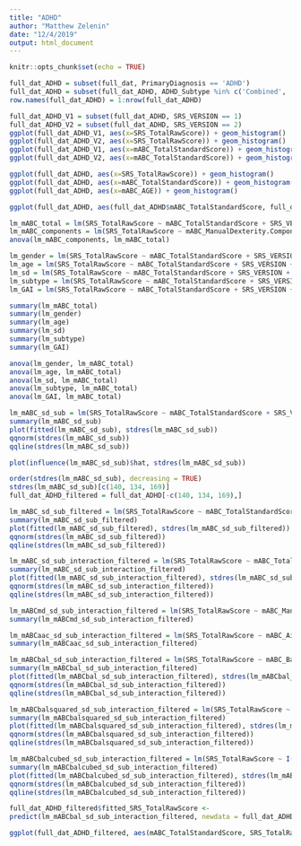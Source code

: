 ```yaml
---
title: "ADHD"
author: "Matthew Zelenin"
date: "12/4/2019"
output: html_document
---
```


```r
knitr::opts_chunk$set(echo = TRUE)
```

```r
full_dat_ADHD = subset(full_dat, PrimaryDiagnosis == 'ADHD')
full_dat_ADHD = subset(full_dat_ADHD, ADHD_Subtype %in% c('Combined', 'Inattentive'))
row.names(full_dat_ADHD) = 1:nrow(full_dat_ADHD)
```

```r
full_dat_ADHD_V1 = subset(full_dat_ADHD, SRS_VERSION == 1)
full_dat_ADHD_V2 = subset(full_dat_ADHD, SRS_VERSION == 2)
ggplot(full_dat_ADHD_V1, aes(x=SRS_TotalRawScore)) + geom_histogram()
ggplot(full_dat_ADHD_V2, aes(x=SRS_TotalRawScore)) + geom_histogram()
ggplot(full_dat_ADHD_V1, aes(x=mABC_TotalStandardScore)) + geom_histogram()
ggplot(full_dat_ADHD_V2, aes(x=mABC_TotalStandardScore)) + geom_histogram()
```

```r
ggplot(full_dat_ADHD, aes(x=SRS_TotalRawScore)) + geom_histogram()
ggplot(full_dat_ADHD, aes(x=mABC_TotalStandardScore)) + geom_histogram()
ggplot(full_dat_ADHD, aes(x=mABC_AGE)) + geom_histogram()
```

```r
ggplot(full_dat_ADHD, aes(full_dat_ADHD$mABC_TotalStandardScore, full_dat_ADHD$SRS_TotalRawScore)) + geom_point() + geom_jitter(alpha = 1)
```

```r
lm_mABC_total = lm(SRS_TotalRawScore ~ mABC_TotalStandardScore + SRS_VERSION, full_dat_ADHD)
lm_mABC_components = lm(SRS_TotalRawScore ~ mABC_ManualDexterity.Component.StandardScore + mABC_AimingAndCatching.Component.StandardScore + mABC_Balance.Component.StandardScore + SRS_VERSION, full_dat_ADHD)
anova(lm_mABC_components, lm_mABC_total)
```

```r
lm_gender = lm(SRS_TotalRawScore ~ mABC_TotalStandardScore + SRS_VERSION + Gender, full_dat_ADHD)
lm_age = lm(SRS_TotalRawScore ~ mABC_TotalStandardScore + SRS_VERSION + mABC_AGE, full_dat_ADHD)
lm_sd = lm(SRS_TotalRawScore ~ mABC_TotalStandardScore + SRS_VERSION + SecondaryDiagnosis, full_dat_ADHD)
lm_subtype = lm(SRS_TotalRawScore ~ mABC_TotalStandardScore + SRS_VERSION + ADHD_Subtype, full_dat_ADHD)
lm_GAI = lm(SRS_TotalRawScore ~ mABC_TotalStandardScore + SRS_VERSION + GAI, full_dat_ADHD)

summary(lm_mABC_total)
summary(lm_gender)
summary(lm_age)
summary(lm_sd)
summary(lm_subtype)
summary(lm_GAI)
```

```r
anova(lm_gender, lm_mABC_total)
anova(lm_age, lm_mABC_total)
anova(lm_sd, lm_mABC_total)
anova(lm_subtype, lm_mABC_total)
anova(lm_GAI, lm_mABC_total)
```

```r
lm_mABC_sd_sub = lm(SRS_TotalRawScore ~ mABC_TotalStandardScore + SRS_VERSION + SecondaryDiagnosis + ADHD_Subtype, full_dat_ADHD)
summary(lm_mABC_sd_sub)
plot(fitted(lm_mABC_sd_sub), stdres(lm_mABC_sd_sub))
qqnorm(stdres(lm_mABC_sd_sub))
qqline(stdres(lm_mABC_sd_sub))
```

```r
plot(influence(lm_mABC_sd_sub)$hat, stdres(lm_mABC_sd_sub))
```

```r
order(stdres(lm_mABC_sd_sub), decreasing = TRUE)
stdres(lm_mABC_sd_sub)[c(140, 134, 169)]
full_dat_ADHD_filtered = full_dat_ADHD[-c(140, 134, 169),]
```

```r
lm_mABC_sd_sub_filtered = lm(SRS_TotalRawScore ~ mABC_TotalStandardScore + SRS_VERSION + SecondaryDiagnosis + ADHD_Subtype, full_dat_ADHD_filtered)
summary(lm_mABC_sd_sub_filtered)
plot(fitted(lm_mABC_sd_sub_filtered), stdres(lm_mABC_sd_sub_filtered))
qqnorm(stdres(lm_mABC_sd_sub_filtered))
qqline(stdres(lm_mABC_sd_sub_filtered))
```

```r
lm_mABC_sd_sub_interaction_filtered = lm(SRS_TotalRawScore ~ mABC_TotalStandardScore + SRS_VERSION + SecondaryDiagnosis * ADHD_Subtype, full_dat_ADHD_filtered)
summary(lm_mABC_sd_sub_interaction_filtered)
plot(fitted(lm_mABC_sd_sub_interaction_filtered), stdres(lm_mABC_sd_sub_interaction_filtered))
qqnorm(stdres(lm_mABC_sd_sub_interaction_filtered))
qqline(stdres(lm_mABC_sd_sub_interaction_filtered))
```

```r
lm_mABCmd_sd_sub_interaction_filtered = lm(SRS_TotalRawScore ~ mABC_ManualDexterity.Component.StandardScore + SRS_VERSION + SecondaryDiagnosis * ADHD_Subtype, full_dat_ADHD_filtered)
summary(lm_mABCmd_sd_sub_interaction_filtered)
```

```r
lm_mABCaac_sd_sub_interaction_filtered = lm(SRS_TotalRawScore ~ mABC_AimingAndCatching.Component.StandardScore + SRS_VERSION + SecondaryDiagnosis * ADHD_Subtype, full_dat_ADHD_filtered)
summary(lm_mABCaac_sd_sub_interaction_filtered)
```

```r
lm_mABCbal_sd_sub_interaction_filtered = lm(SRS_TotalRawScore ~ mABC_Balance.Component.StandardScore + SRS_VERSION + SecondaryDiagnosis * ADHD_Subtype, full_dat_ADHD_filtered)
summary(lm_mABCbal_sd_sub_interaction_filtered)
plot(fitted(lm_mABCbal_sd_sub_interaction_filtered), stdres(lm_mABCbal_sd_sub_interaction_filtered))
qqnorm(stdres(lm_mABCbal_sd_sub_interaction_filtered))
qqline(stdres(lm_mABCbal_sd_sub_interaction_filtered))
```

```r
lm_mABCbalsquared_sd_sub_interaction_filtered = lm(SRS_TotalRawScore ~ I(mABC_Balance.Component.StandardScore^2) + SRS_VERSION + SecondaryDiagnosis * ADHD_Subtype, full_dat_ADHD_filtered)
summary(lm_mABCbalsquared_sd_sub_interaction_filtered)
plot(fitted(lm_mABCbalsquared_sd_sub_interaction_filtered), stdres(lm_mABCbalsquared_sd_sub_interaction_filtered))
qqnorm(stdres(lm_mABCbalsquared_sd_sub_interaction_filtered))
qqline(stdres(lm_mABCbalsquared_sd_sub_interaction_filtered))
```

```r
lm_mABCbalcubed_sd_sub_interaction_filtered = lm(SRS_TotalRawScore ~ I(mABC_Balance.Component.StandardScore^3) + SRS_VERSION + SecondaryDiagnosis * ADHD_Subtype, full_dat_ADHD_filtered)
summary(lm_mABCbalcubed_sd_sub_interaction_filtered)
plot(fitted(lm_mABCbalcubed_sd_sub_interaction_filtered), stdres(lm_mABCbalcubed_sd_sub_interaction_filtered))
qqnorm(stdres(lm_mABCbalcubed_sd_sub_interaction_filtered))
qqline(stdres(lm_mABCbalcubed_sd_sub_interaction_filtered))
```

```r
full_dat_ADHD_filtered$fitted_SRS_TotalRawScore <- 
predict(lm_mABCbal_sd_sub_interaction_filtered, newdata = full_dat_ADHD_filtered)

ggplot(full_dat_ADHD_filtered, aes(mABC_TotalStandardScore, SRS_TotalRawScore)) + geom_point() + geom_jitter() + geom_smooth() + geom_smooth(aes(mABC_TotalStandardScore, fitted_SRS_TotalRawScore), full_dat_ADHD_filtered, method = 'lm', col = 'red', lty = 2)
```
